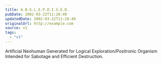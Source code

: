 ```yaml
---
title: A.N.G.L.E.P.O.I.S.E.D.
pubDate: 2002-03-22T11:28:49
updatedDate: 2002-03-22T11:28:49
originalUrl: http://example.com
source: v1
tags:
  - "v1"
---
```


Artificial Neohuman Generated for Logical Exploration/Positronic Organism Intended for Sabotage and Efficient Destruction.
